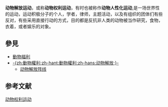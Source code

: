 {{Expand language|en|time=2017-02-04}}
'''动物解放运动'''，或称'''动物权利运动'''，有时也被称作'''动物人性化运动''',是一场世界性的运动，运动积极分子的个人，学者，律师，主题活动，以及有组织的团体们有些反对，有些采用直接行动的方式，目的都是反抗非人类的动物被当作研究，食物，衣着，或者娱乐的对象。

== 參見 ==
* [[動物福利|動物福利]]
* [[動物權利|-{zh:動物權利;zh-hant:動物權利;zh-hans:动物解放;}-]]
** [[动物解放阵线|动物解放阵线]]

== 参考文献 ==
{{reflist|2}}


{{Sociology-stub}}

{{Alibend}}

[[Category:动物权利运动|]]